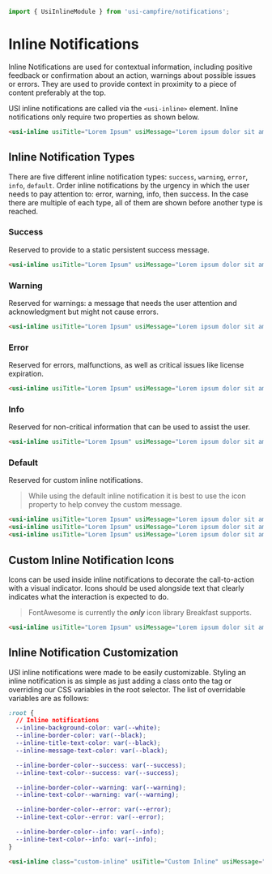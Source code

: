 ```ts
import { UsiInlineModule } from 'usi-campfire/notifications';
```

# Inline Notifications
Inline Notifications are used for contextual information, including positive feedback or confirmation about an action,
warnings about possible issues or errors. They are used to provide context in proximity to a piece of content
preferably at the top.

USI inline notifications are called via the `<usi-inline>` element. Inline notifications only require two properties as
shown below.

```html
<usi-inline usiTitle="Lorem Ipsum" usiMessage="Lorem ipsum dolor sit amet"></usi-inline>
```

## Inline Notification Types
There are five different inline notification types: `success`, `warning`, `error`, `info`, `default`. Order inline
notifications by the urgency in which the user needs to pay attention to: error, warning, info, then success. In the
case there are multiple of each type, all of them are shown before another type is reached.

### Success
Reserved to provide to a static persistent success message.

```html
<usi-inline usiTitle="Lorem Ipsum" usiMessage="Lorem ipsum dolor sit amet" usiType="success"></usi-inline>
```

### Warning
Reserved for warnings: a message that needs the user attention and acknowledgment but might not cause errors.

```html
<usi-inline usiTitle="Lorem Ipsum" usiMessage="Lorem ipsum dolor sit amet" usiType="warning"></usi-inline>
```

### Error
Reserved for errors, malfunctions, as well as critical issues like license expiration.

```html
<usi-inline usiTitle="Lorem Ipsum" usiMessage="Lorem ipsum dolor sit amet" usiType="error"></usi-inline>
```

### Info
Reserved for non-critical information that can be used to assist the user.

```html
<usi-inline usiTitle="Lorem Ipsum" usiMessage="Lorem ipsum dolor sit amet" usiType="info"></usi-inline>
```

### Default
Reserved for custom inline notifications.

> While using the default inline notification it is best to use the icon property to help convey the custom message.

```html
<usi-inline usiTitle="Lorem Ipsum" usiMessage="Lorem ipsum dolor sit amet"></usi-inline>
<usi-inline usiTitle="Lorem Ipsum" usiMessage="Lorem ipsum dolor sit amet" usiIcon="alien"></usi-inline>
<usi-inline usiTitle="Lorem Ipsum" usiMessage="Lorem ipsum dolor sit amet" usiType="default"></usi-inline>
```

## Custom Inline Notification Icons
Icons can be used inside inline notifications to decorate the call-to-action with a visual indicator. Icons should be
used alongside text that clearly indicates what the interaction is expected to do.

> FontAwesome is currently the ***only*** icon library Breakfast supports.

```html
<usi-inline usiTitle="Lorem Ipsum" usiMessage="Lorem ipsum dolor sit amet" usiIcon="alien"></usi-inline>
```

## Inline Notification Customization
USI inline notifications were made to be easily customizable. Styling an inline notification is as simple as just adding
a class onto the tag or overriding our CSS variables in the root selector. The list of overridable variables are as
follows:

```css
:root {
  // Inline notifications
  --inline-background-color: var(--white);
  --inline-border-color: var(--black);
  --inline-title-text-color: var(--black);
  --inline-message-text-color: var(--black);

  --inline-border-color--success: var(--success);
  --inline-text-color--success: var(--success);

  --inline-border-color--warning: var(--warning);
  --inline-text-color--warning: var(--warning);

  --inline-border-color--error: var(--error);
  --inline-text-color--error: var(--error);

  --inline-border-color--info: var(--info);
  --inline-text-color--info: var(--info);
}
```

```html
<usi-inline class="custom-inline" usiTitle="Custom Inline" usiMessage="Lorem ipsum dolor sit amet" usiType="success"></usi-inline>
```
